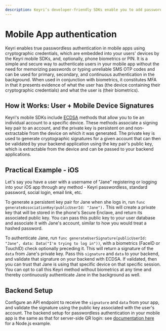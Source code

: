 ```yaml
---
description: Keyri’s developer-friendly SDKs enable you to add passwordless authentication to your mobile app using device proof of ownership and biometrics.
---
```


# Mobile App authentication

Keyri enables true passwordless authentication in mobile apps using cryptographic credentials, which are embedded into your users' devices by the Keyri mobile SDKs, and, optionally, phone biometrics or PIN. It is a simple and secure way to authenticate users in your mobile app without the need for memorizing passwords or typing unreliable SMS OTP codes and can be used for primary, secondary, and continuous authentication in the background. When used in conjunction with biometrics, it constitutes MFA in that it presents evidence of what the user has (the device containing their cryptographic credentials) and what the user is (their biometrics).

## How it Works: User + Mobile Device Signatures

Keyri's mobile SDKs include [ECDSA](https://cryptobook.nakov.com/digital-signatures/ecdsa-sign-verify-messages) methods that allow you to tie an individual account to a specific device. These methods associate a signing key pair to an account, and the private key is persistent on and non-extractable from the device on which it was generated. The private key is used to generate cryptographic signatures for a given account that can then be validated by your backend application using the key pair's public key, which is extractable from the device and can be passed to your backend applications.

## Practical Example - iOS

Let's say you have a user with a username of "Jane" registering or logging into your iOS app through any method - Keyri passwordless, standard password, social login, email link, etc.

To generate a persistent key pair for Jane when she logs in, run `func generateAssociationKey(publicUserId: "Jane").` This will create a private key that will be stored in the phone's Secure Enclave, and return its associated public key. You can pass this public key to your user database and associate it with Jane's account, similar to how you would treat a hashed password.

To authenticate Jane, run `func generateUserSignature(publicUserId: "Jane", data: Data("I'm trying to log in"))`, with a biometrics (FaceID or TouchID) check optionally preceding it. This will return a signature of the `data` from Jane's private key. Pass this `signature` and `data` to your backend, and validate that signature on your backend with ECDSA. If validated, then you can trust that Jane is using that specific device on that specific session. You can opt to call this Keyri method without biometrics at any time and thereby continuously authenticate Jane in the background as well.

## Backend Setup

Configure an API endpoint to receive the `signature` and `data` from your app, and validate the signature using the public key associated with the user's account. The backend setup for passwordless authentication in your mobile app is the same as that for server-side QR login: see [documentation here](/authentication/qr-authentication/server-side-authentication#backend) for a Node.js example.
